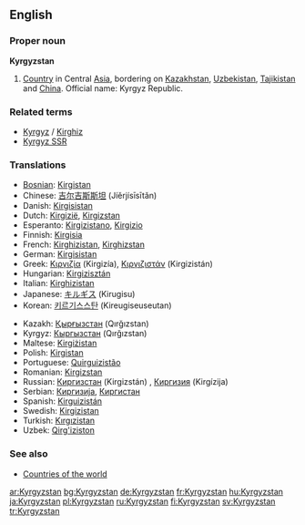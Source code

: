 ==English==
{{wikipedia}}
===Proper noun===
'''Kyrgyzstan'''

# [[Country]] in Central [[Asia]], bordering on [[Kazakhstan]], [[Uzbekistan]], [[Tajikistan]] and [[China]]. Official name: Kyrgyz Republic.

===Related terms===
*[[Kyrgyz]] / [[Kirghiz]]
*[[Kyrgyz SSR]]

===Translations===
{{top}}
*[[Bosnian]]: [[Kirgistan]] {{m}}
*Chinese: [[吉尔吉斯斯坦]] (Jíěrjísīsītǎn) 
*Danish: [[Kirgisistan]]
*Dutch: [[Kirgizië]], [[Kirgizstan]]
*Esperanto: [[Kirgizistano]], [[Kirgizio]]
*Finnish: [[Kirgisia]]
*French: [[Kirghizistan]], [[Kirghizstan]]
*German: [[Kirgisistan]]
*Greek: [[Κιργιζία]] (Kirgizía), [[Κιργιζιστάν]] (Kirgizistán)
*Hungarian: [[Kirgizisztán]]
*Italian: [[Kirghizistan]]
*Japanese: [[キルギス]] (Kirugisu)
*Korean: [[키르기스스탄]] (Kireugiseuseutan)
{{mid}}
*Kazakh: [[Қырғызстан]] (Qırğızstan)
*Kyrgyz: [[Кыргызстан]] (Qırğızstan)
*Maltese: [[Kirgiżistan]]
*Polish: [[Kirgistan]]
*Portuguese: [[Quirguizistão]]
*Romanian: [[Kirgizstan]] {{n}}
*Russian: [[Киргизстан]] (Kirgizstán) {{m}}, [[Киргизия]] (Kirgízija) {{f}}
*Serbian: [[Киргизија]], [[Киргистан]]
*Spanish: [[Kirguizistán]]
*Swedish: [[Kirgizistan]]
*Turkish: [[Kırgızistan]]
*Uzbek: [[Qirg'iziston]]
{{bottom}}

===See also===
* [[Countries of the world]]

[[ar:Kyrgyzstan]]
[[bg:Kyrgyzstan]]
[[de:Kyrgyzstan]]
[[fr:Kyrgyzstan]]
[[hu:Kyrgyzstan]]
[[ja:Kyrgyzstan]]
[[pl:Kyrgyzstan]]
[[ru:Kyrgyzstan]]
[[fi:Kyrgyzstan]]
[[sv:Kyrgyzstan]]
[[tr:Kyrgyzstan]]